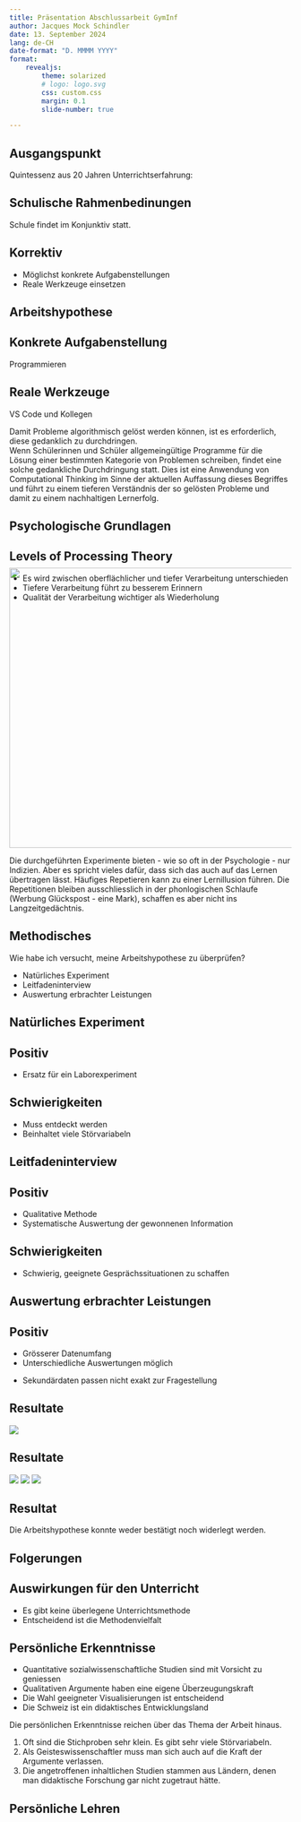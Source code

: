 ```yaml
---
title: Präsentation Abschlussarbeit GymInf
author: Jacques Mock Schindler
date: 13. September 2024
lang: de-CH
date-format: "D. MMMM YYYY"
format: 
    revealjs:
        theme: solarized
        # logo: logo.svg
        css: custom.css
        margin: 0.1
        slide-number: true

---
```


## Ausgangspunkt

Quintessenz aus 20 Jahren Unterrichtserfahrung:

:::{.callout-note .fragment icon="false"}
## Schulische Rahmenbedinungen
Schule findet im Konjunktiv statt.
:::

:::{.callout-tip .fragment icon="false"}
## Korrektiv
:::{.incremental}
* Möglichst konkrete Aufgabenstellungen
* Reale Werkzeuge einsetzen
:::
:::

## Arbeitshypothese

:::{.callout-tip .fragment icon="false"}
## Konkrete Aufgabenstellung
Programmieren
:::

:::{.callout-tip .fragment icon="false"}
## Reale Werkzeuge
VS Code und Kollegen
:::

:::{.notes}
Damit Probleme algorithmisch gelöst werden können, ist es erforderlich,
diese gedanklich zu durchdringen.  
Wenn Schülerinnen und Schüler
allgemeingültige Programme für die Lösung einer bestimmten Kategorie von
Problemen schreiben, findet eine solche gedankliche Durchdringung statt.
Dies ist eine Anwendung von Computational Thinking im Sinne der
aktuellen Auffassung dieses Begriffes und führt zu einem
tieferen Verständnis der so gelösten 
Probleme und damit zu einem nachhaltigen Lernerfolg. 
:::

## Psychologische Grundlagen

:::{.callout-note .fragment icon="false"}
## Levels of Processing Theory
:::{.incremental}
* Es wird zwischen oberflächlicher und tiefer Verarbeitung unterschieden
* Tiefere Verarbeitung führt zu besserem Erinnern
* Qualität der Verarbeitung wichtiger als Wiederholung
:::
:::

![](illustrationen/lop_visualisierung.svg){.fragment width="1000" height="500" style="margin-top: -75px;"}


:::{.notes}
Die durchgeführten Experimente bieten - wie so oft in der Psychologie - nur Indizien. Aber es spricht vieles dafür, dass sich das auch auf das Lernen übertragen lässt.
Häufiges Repetieren kann zu einer Lernillusion führen. Die Repetitionen bleiben ausschliesslich in der phonlogischen Schlaufe (Werbung Glückspost - eine Mark), schaffen es aber nicht ins Langzeitgedächtnis.
:::

## Methodisches

Wie habe ich versucht, meine Arbeitshypothese zu überprüfen?

:::{.incremental}
* Natürliches Experiment
* Leitfadeninterview
* Auswertung erbrachter Leistungen
:::

## Natürliches Experiment

:::{.callout-note .fragment icon="false"}
## Positiv
* Ersatz für ein Laborexperiment
:::

:::{.callout-warning .fragment icon="false"}
## Schwierigkeiten
* Muss entdeckt werden
* Beinhaltet viele Störvariabeln
:::

## Leitfadeninterview

:::{.callout-note .fragment icon="false"}
## Positiv
* Qualitative Methode
* Systematische Auswertung der gewonnenen Information
:::

:::{.callout-warning .fragment icon="false"}
## Schwierigkeiten
* Schwierig, geeignete Gesprächssituationen zu schaffen
:::

## Auswertung erbrachter Leistungen

:::{.callout-note .fragment icon="false"}
## Positiv
* Grösserer Datenumfang
* Unterschiedliche Auswertungen möglich
:::

:::{.callout-warning .fragment icon="false"}
* Sekundärdaten passen nicht exakt zur Fragestellung
:::

## Resultate

![](illustrationen/spearman_heatmap.svg)

## Resultate

![](illustrationen/gw.png){.fragment}
![](illustrationen/sw.png){.fragment style="margin-top: -65px;"}
![](illustrationen/aw.png){.fragment style="margin-top: -65px;"}

## {.vertical-center}

:::{.callout-important icon="false"}
## Resultat
Die Arbeitshypothese konnte weder bestätigt noch widerlegt werden.
:::

## Folgerungen

:::{.callout-note .fragment icon="false"}
## Auswirkungen für den Unterricht
:::{.incremental}
* Es gibt keine überlegene Unterrichtsmethode
* Entscheidend ist die Methodenvielfalt
:::
:::

## Persönliche Erkenntnisse

:::{.incremental}
* Quantitative sozialwissenschaftliche Studien sind mit Vorsicht zu geniessen
* Qualitativen Argumente haben eine eigene Überzeugungskraft
* Die Wahl geeigneter Visualisierungen ist entscheidend
* Die Schweiz ist ein didaktisches Entwicklungsland
:::

:::{.notes}
Die persönlichen Erkenntnisse reichen über das Thema der Arbeit hinaus.

1. Oft sind die Stichproben sehr klein. Es gibt sehr viele Störvariabeln.
2. Als Geisteswissenschaftler muss man sich auch auf die Kraft der Argumente verlassen.
3. Die angetroffenen inhaltlichen Studien stammen aus Ländern, denen man didaktische Forschung gar nicht zugetraut hätte.
:::

## Persönliche Lehren